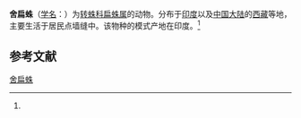 {{Speciesbox
| name = 舍扁蛛
| status = 
| status_system = 
| image = 
| genus = Plator
| species = pandeae
| authority = (Tikader, 1968)<ref name='id14294'>{{cite web| url =http://www.bioinfo.cn/db05/BjdwSpecies.php?action=view&id=14294| title =舍扁蛛| work =《中国动物物种编目数据库》| publisher =中国科学院微生物研究所| author =中国科学院动物研究所| accessdate =2009-04-28| deadurl =yes| archiveurl =https://web.archive.org/web/20160305041108/http://www.bioinfo.cn/db05/BjdwSpecies.php?action=view&id=14294| archivedate =2016-03-05}}</ref>
}}

'''舍扁蛛'''（[[学名|学名]]：{{lang|la|''Plator pandeae''}}）为[[转蛛科|转蛛科]][[扁蛛属|扁蛛属]]的动物。分布于[[印度|印度]]以及[[中国大陆|中国大陆]]的[[西藏|西藏]]等地，主要生活于居民点墙缝中。该物种的模式产地在印度。<ref name='id14294'/>

== 参考文献 ==
{{reflist}}

{{Wikispecies|Plator pandeae}}
{{Taxonbar|from=Q2155689}}

[[Category:扁蛛属|舍扁蛛]]


{{蜘蛛小作品}}
